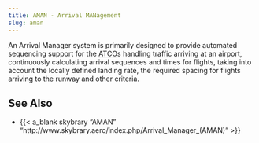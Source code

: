 ```yaml
---
title: AMAN - Arrival MANagement
slug: aman
---
```


An Arrival Manager system is primarily designed to provide automated sequencing
support for the [ATCO](atco.qmd)s handling traffic arriving at an airport, continuously calculating
arrival sequences and times for flights, taking into account the locally defined landing rate,
the required spacing for flights arriving to the runway and other criteria.


## See Also

* {{< a_blank skybrary "AMAN" "http://www.skybrary.aero/index.php/Arrival_Manager_(AMAN)" >}}
